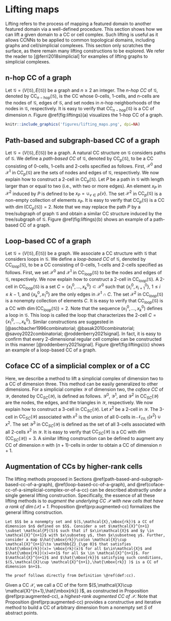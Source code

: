 # Lifting maps

Lifting refers to the process of mapping a featured domain to another featured domain via a well-defined procedure. This section shows how we can lift a given domain to a CC or cell complex. Such lifting is useful as it allows CCNNs to be applied to common topological domains, including graphs and cell/simplicial complexes. This section only scratches the surface, as there remain many lifting constructions to be explored. We refer the reader to [@ferri2018simplicial] for examples of lifting graphs to simplicial complexes.

## n-hop CC of a graph

Let $\mathcal{G}=(V(\mathcal{G}),E(\mathcal{G}))$ be a graph and $n\geq 2$ an integer. The $n$*-hop CC* of $\mathcal{G}$, denoted by $\mbox{CC}_{n-\mbox{hop}}(\mathcal{G})$, is the CC whose $0$-cells, $1$-cells, and $n$-cells are the nodes of $\mathcal{G}$, edges of $\mathcal{G}$, and set nodes in $n$-hop neighborhoods of the nodes in $\mathcal{G}$, respectively. It is easy to verify that $\mbox{CC}_{n-\mbox{hop}}(\mathcal{G})$ is a CC of dimension $n$. Figure \@ref(fig:liftings)(a) visualizes the $1$-hop CC of a graph.

```r
knitr::include_graphics('figures/lifting_maps.png', dpi=NA)
```

## Path-based and subgraph-based CC of a graph

Let $\mathcal{G}=(V(\mathcal{G}),E(\mathcal{G}))$ be a graph. A natural CC structure on $\mathcal{G}$ considers paths of $\mathcal{G}$. We define a *path-based CC* of $\mathcal{G}$, denoted by $\mbox{CC}_p(\mathcal{G})$, to be a CC consisting of $0$-cells, $1$-cells and $2$-cells specified as follows. First, $\mathcal{X}^0$ and $\mathcal{X}^1$ in $\mbox{CC}_p(\mathcal{G})$ are the sets of nodes and edges of $\mathcal{G}$, respectively. We now explain how to construct a $2$-cell in $\mbox{CC}_p(\mathcal{G})$. Let $P$ be a path in $\mathcal{G}$ with length larger than or equal to two (i.e., with two or more edges). An element $x_P$ in $\mathcal{X}^2$ induced by $P$ is defined to be $x_P=\cup_{v\in P }\{v\}$. The set $\mathcal{X}^2$ in $\mbox{CC}_p(\mathcal{G})$ is a non-empty collection of elements $x_P$. It is easy to verify that $\mbox{CC}_p(\mathcal{G})$ is a CC with $\dim(\mbox{CC}_p(\mathcal{G}))=2$. Note that we may replace the path $P$ by a tree/subgraph of graph $\mathcal{G}$ and obtain a similar CC structure induced by the tree/subgraph of $\mathcal{G}$. Figure \@ref(fig:liftings)(b) shows an example of a path-based CC of a graph.

## Loop-based CC of a graph

Let $\mathcal{G}=(V(\mathcal{G}),E(\mathcal{G}))$ be a graph. We associate a CC structure with $\mathcal{G}$ that considers loops in $\mathcal{G}$. We define a *loop-based CC* of $\mathcal{G}$, denoted by $\mbox{CC}_{loop}(\mathcal{G})$, to be a CC consisting of $0$-cells, $1$-cells and $2$-cells specified as follows. First, we set $\mathcal{X}^0$ and $\mathcal{X}^1$ in $\mbox{CC}_{loop}(\mathcal{G})$ to be the nodes and edges of $\mathcal{G}$, respectively. We now explain how to construct a $2$-cell in $\mbox{CC}_{loop}(\mathcal{G})$. A 2-cell in $\mbox{CC}_{loop}(\mathcal{G})$ is a set $C=\{x^0_1, \ldots , x^0_k\} \subset \mathcal{X}^0$ such that $\{x^0_i,x^0_{i+1}\}$, $1 \leq  i \leq k - 1$, and $\{x^0_k, x^0_1\}$ are the only edges in $\mathcal{X}^1 \cap C$.  The set $\mathcal{X}^2$ in $\mbox{CC}_{loop}(\mathcal{G})$ is a nonempty collection of elements $C$. It is easy to verify that $\mbox{CC}_{loop}(\mathcal{G})$ is a CC with $\dim(\mbox{CC}_{loop}(\mathcal{G}))=2$. Note that the sequence $(x^0_1, \ldots , x^0_k)$ defines a loop in $\mathcal{G}$. This loop is called the loop that characterizes the 2-cell $C=\{x^0_1, \ldots , x^0_k\}$. Similar constructions are suggested in [@aschbacher1996combinatorial; @basak2010combinatorial; @savoy2022combinatorial; @roddenberry2021signal]. In fact, it is easy to confirm that every 2-dimensional regular cell complex can be constructed in this manner [@roddenberry2021signal]. Figure \@ref(fig:liftings)(c) shows an example of a loop-based CC of a graph.

## Coface CC of a simplicial complex or of a CC

Here, we describe a method to lift a simplicial complex of dimension two to a CC of dimension three. This method can be easily generalized to other dimensions. For a simplicial complex $\mathcal{Y}$ of dimension two, the *coface CC* of $\mathcal{Y}$, denoted by $\mbox{CC}_{SC}( \mathcal{Y})$, is defined as follows. $\mathcal{Y}^0$, $\mathcal{Y}^1$, and $\mathcal{Y}^2$ in $\mbox{CC}_{SC}( \mathcal{Y})$ are the nodes, the edges, and the triangles in $\mathcal{Y}$, respectively. We now explain how to construct a $3$-cell in $\mbox{CC}_{SC}( \mathcal{Y})$. Let $x^2$ be a 2-cell in $\mathcal{Y}$. The 3-cell in $\mbox{CC}_{SC}( \mathcal{Y})$ associated with $x^2$ is the union of all 0-cells in $\mathcal{N}_{co,1}(x^2) \cup x^2$. The set $\mathcal{Y}^3$ in $\mbox{CC}_{SC}( \mathcal{Y})$ is defined as the set of all 3-cells associated with all 2-cells $x^2$ in $\mathcal{Y}$. It is easy to verify that $\mbox{CC}_{SC}(\mathcal{Y})$ is a CC with $\dim(\mbox{CC}_{SC}(\mathcal{Y}) )=3$. A similar lifting construction can be defined to augment any CC of dimension $n$ with $(n+1)$-cells in order to obtain a CC of dimension $n+1$.

## Augmentation of CCs by higher-rank cells

The lifting methods proposed in Sections \@ref(path-based-and-subgraph-based-cc-of-a-graph), \@ref(loop-based-cc-of-a-graph), and \@ref(coface-cc-of-a-simplicial-complex-or-of-a-cc) can be described abstractly under a single general lifting construction. Specifically, the essence of all these lifting methods is to *augment the underlying CC $\mathcal{X}$ with new cells that have a rank of $\dim(\mathcal{X})+1$*. Proposition \@ref(prp:augmented-cc) formalizes the general lifting construction.

```proposition
Let $S$ be a nonempty set and $(S,\mathcal{X},\mbox{rk})$ a CC of dimension $n$ defined on $S$. Consider a set $\mathcal{X}^{n+1} \subset \mathcal{P}(S)$ such that if $x\in\mathcal{X}$ and $y \in \mathcal{X}^{n+1}$ with $x\subseteq y$, then $x\subsetneq y$. Further, consider a map $\hat{\mbox{rk}}\colon \mathcal{X}\cup \mathcal{X}^{n+1}\to \mathbb{Z}_{\ge 0}$ that satisfies $\hat{\mbox{rk}}(x)= \mbox{rk}(x)$ for all $x\in\mathcal{X}$ and $\hat{\mbox{rk}}(x)=n+1$ for all $x \in \mathcal{X}^{n+1}$. For $\mathcal{X}^{n+1}$ and $\hat{\mbox{rk}}$ satisfying such conditions, $(S,\mathcal{X}\cup \mathcal{X}^{n+1},\hat{\mbox{rk}} )$ is a CC of dimension $n+1$.
```

```proof
The proof follows directly from Definition \@ref(def:cc).
```

Given a CC $\mathcal{X}$, we call a CC of the form $(S,\mathcal{X}\cup \mathcal{X}^{n+1},\hat{\mbox{rk}} )$, as constructed in Proposition \@ref(prp:augmented-cc), a *highest-rank augmented CC of $\mathcal{X}$*. Note that Proposition \@ref(prp:augmented-cc) provides a constructive and iterative method to build a CC of arbitrary dimension from a nonempty set $S$ of abstract points.
